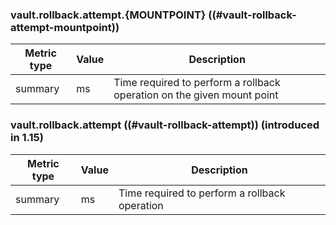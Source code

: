 ### vault.rollback.attempt.{MOUNTPOINT} ((#vault-rollback-attempt-mountpoint))

Metric type | Value | Description
----------- | ----- | -----------
summary     | ms    | Time required to perform a rollback operation on the given mount point

### vault.rollback.attempt ((#vault-rollback-attempt)) (introduced in 1.15)

Metric type | Value | Description
----------- | ----- | -----------
summary     | ms    | Time required to perform a rollback operation
